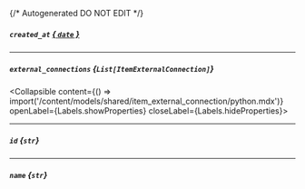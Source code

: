 {/* Autogenerated DO NOT EDIT  */}

##### `created_at` [*{ `date` }*](https://docs.python.org/3/library/datetime.html#date-objects)

---
##### `external_connections` *{`List[ItemExternalConnection]`}*
<Collapsible content={() => import('/content/models/shared/item_external_connection/python.mdx')} openLabel={Labels.showProperties} closeLabel={Labels.hideProperties}>
</Collapsible>

---
##### `id` *{`str`}*

---
##### `name` *{`str`}*


